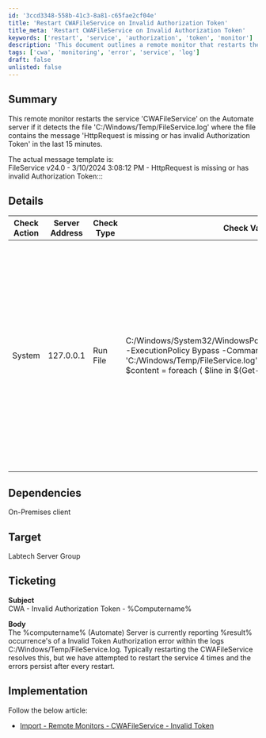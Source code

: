 ```yaml
---
id: '3ccd3348-558b-41c3-8a81-c65fae2cf04e'
title: 'Restart CWAFileService on Invalid Authorization Token'
title_meta: 'Restart CWAFileService on Invalid Authorization Token'
keywords: ['restart', 'service', 'authorization', 'token', 'monitor']
description: 'This document outlines a remote monitor that restarts the CWAFileService on the Automate server when it detects an invalid authorization token in the service logs. The monitor checks for specific error messages within the last 15 minutes and triggers a service restart if necessary.'
tags: ['cwa', 'monitoring', 'error', 'service', 'log']
draft: false
unlisted: false
---
```

## Summary

This remote monitor restarts the service 'CWAFileService' on the Automate server if it detects the file 'C:/Windows/Temp/FileService.log' where the file contains the message 'HttpRequest is missing or has invalid Authorization Token' in the last 15 minutes.

The actual message template is:  
FileService v24.0 - 3/10/2024 3:08:12 PM - HttpRequest is missing or has invalid Authorization Token:::

## Details

| Check Action | Server Address | Check Type | Check Value | Comparator | Interval | Result |
|--------------|----------------|------------|-------------|------------|----------|--------|
| System       | 127.0.0.1     | Run File   | C:/Windows/System32/WindowsPowerShell/v1.0/powershell.exe -ExecutionPolicy Bypass -Command "$threshold = 20;$path = 'C:/Windows/Temp/FileService.log' ;if ( Test-Path $path ) \{ $content = foreach ( $line in $(Get-Content -path $path | Where-Object \{ $_ -match 'HttpRequest is missing or has invalid Authorization Token' } ) ) \{ $line };$problems = foreach ($err in $content ) \{ if ( $err -match '- (([0-9]\{1,2}///)\{2}[0-9]\{4} ([0-9]\{1,2}:)\{2}[0-9]\{1,2} [AP]M) -' )\{ if ([DateTime]$matches[1] -ge (Get-Date).AddMinutes(-15)) \{$err} } }if ( $problems.count -ge $threshold ) \{ Restart-Service -Name 'CWAFileService' -Force -ErrorAction SilentlyContinue -WarningAction SilentlyContinue; return $problems.count} }" | Missing | 900 |  |

## Dependencies

On-Premises client

## Target

Labtech Server Group

## Ticketing

**Subject**  
CWA - Invalid Authorization Token - %Computername%

**Body**  
The %computername% (Automate) Server is currently reporting %result% occurrence's of a Invalid Token Authorization error within the logs C:/Windows/Temp/FileService.log. Typically restarting the CWAFileService resolves this, but we have attempted to restart the service 4 times and the errors persist after every restart.

## Implementation

Follow the below article:  
- [Import - Remote Monitors - CWAFileService - Invalid Token](https://proval.itglue.com/DOC-5078775-15398919)













